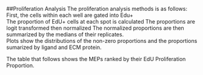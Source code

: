 
##Proliferation Analysis
The proliferation analysis methods is as follows:  
First, the cells within each well are gated into Edu+  
The proportion of EdU+ cells at each spot is calculated
The proportions are logit transformed then normalized
The normalized proportions are then summarized by the medians of their replicates.  
Plots show the distributions of the non-zero proportions and the proportions sumarized by ligand and ECM protein.

The table that follows shows the MEPs ranked by their EdU Proliferation Proportion.